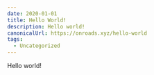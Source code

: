 ---
date: 2020-01-01
title: Hello World!
description: Hello world!
canonicalUrl: https://onroads.xyz/hello-world
tags:
  - Uncategorized
---

Hello world!
